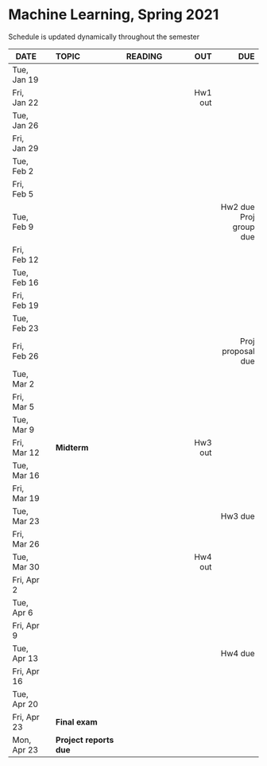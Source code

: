 <h1> Machine Learning, Spring 2021 </h1>
Schedule is updated dynamically throughout the semester
</br>

<font size="3">

| DATE        |    | TOPIC            |READING     |      OUT |        DUE |
| ---------   | -- |:-----------------|:--------------| --------:| ----------:|
| Tue, Jan 19  |    |||||            
| Fri, Jan 22  |    |||  Hw1 out ||            
| Tue, Jan 26  |    |||||
| Fri, Jan 29  |    |||||
| Tue, Feb 2   |    |||||
| Fri, Feb 5   |    |||||
| Tue, Feb 9   |    |||| Hw2 due</br>Proj group due|
| Fri, Feb 12  |    |||||
| Tue, Feb 16  |    |||||
| Fri, Feb 19  |    |||||
| Tue, Feb 23  |    |||||
| Fri, Feb 26  |    ||||Proj proposal due|
| Tue, Mar 2   |    |||||
| Fri, Mar 5   |    |||||
| Tue, Mar 9   |    |||||
| Fri, Mar 12  |    |**Midterm**||Hw3 out        ||            
| Tue, Mar 16  |    |||||
| Fri, Mar 19  |    |||||
| Tue, Mar 23  |    ||||Hw3 due   |
| Fri, Mar 26  |    |||||
| Tue, Mar 30  |    |||Hw4 out ||
| Fri, Apr 2   |    |||||
| Tue, Apr 6   |    |||||
| Fri, Apr 9   |    |||||
| Tue, Apr 13  |    ||||Hw4 due |
| Fri, Apr 16  |    |||||
| Tue, Apr 20  |    |||||
| Fri, Apr 23  |    | **Final exam**    ||||||||
| Mon, Apr 23  |    | **Project reports due**    ||||            
</font>






